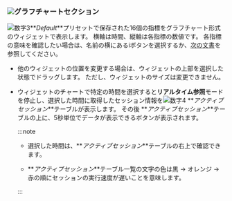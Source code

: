 ### ![](/img/number-02.png)グラフチャートセクション

![数字3](/img/number-03.png)**_Default_**プリセットで保存された16個の指標をグラフチャート形式のウィジェットで表示します。 横軸は時間、縦軸は各指標の数値です。 各指標の意味を確認したい場合は、名前の横にある<span class='mark'>i</span>ボタンを選択するか、[次の文書](metrics-data-list)を参照してください。

-   他のウィジェットの位置を変更する場合は、ウィジェットの上部を選択した状態でドラッグします。 ただし、ウィジェットのサイズは変更できません。

-   ウィジェットのチャートで特定の時間を選択すると**リアルタイム参照**モードを停止し、選択した時間に取得したセッション情報を![数字4](/img/number-04.png) **_アクティブセッション_**テーブルが表示します。 その後 **_アクティブセッション_**テーブルの上に、5秒単位でデータが表示できるボタンが表示されます。

    <ProdImg img='db-instance-monitoring-seltime.png' />

    :::note

    -   選択した時間は、**_アクティブセッション_**テーブルの右上で確認できます。

    -   **_アクティブセッション_**テーブル一覧の文字の色は黒 → <span class='slow'>オレンジ</span> → <span class='vslow'>赤</span>の順にセッションの実行速度が遅いことを意味します。

    :::
